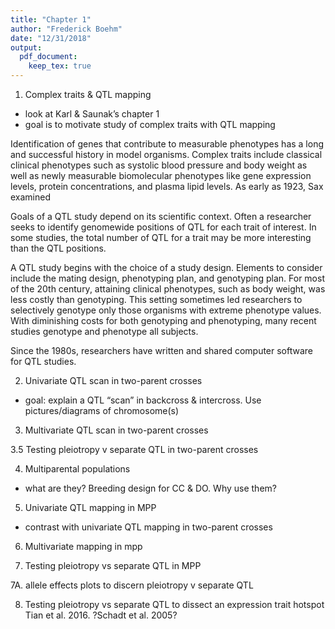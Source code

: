 ```yaml
---
title: "Chapter 1"
author: "Frederick Boehm"
date: "12/31/2018"
output: 
  pdf_document:
    keep_tex: true
---
```




1. Complex traits & QTL mapping 
  - look at Karl & Saunak's chapter 1 
  - goal is to motivate study of complex traits with QTL mapping

Identification of genes that contribute to measurable phenotypes has a long and successful history in model organisms. Complex traits include classical clinical phenotypes such as systolic blood pressure and body weight as well as newly measurable biomolecular phenotypes like gene expression levels, protein concentrations, and plasma lipid levels. As early as 1923, Sax examined 

Goals of a QTL study depend on its scientific context. Often a researcher seeks to identify genomewide positions of QTL for each trait of interest. In some studies, the total number of QTL for a trait may be more interesting than the QTL positions.

A QTL study begins with the choice of a study design. Elements to consider include the mating design, phenotyping plan, and genotyping plan. For most of the 20th century, attaining clinical phenotypes, such as body weight, was less costly than genotyping. This setting sometimes led researchers to selectively genotype only those organisms with extreme phenotype values. With diminishing costs for both genotyping and phenotyping, many recent studies genotype and phenotype all subjects.

Since the 1980s, researchers have written and shared computer software for QTL studies. 

2. Univariate QTL scan in two-parent crosses
  - goal: explain a QTL "scan" in backcross & intercross. Use pictures/diagrams of chromosome(s)





3. Multivariate QTL scan in two-parent crosses



3.5 Testing pleiotropy v separate QTL in two-parent crosses



4. Multiparental populations
  - what are they? Breeding design for CC & DO. Why use them?
  
  
5. Univariate QTL mapping in MPP
  - contrast with univariate QTL mapping in two-parent crosses
  
  
6. Multivariate mapping in mpp



7. Testing pleiotropy vs separate QTL in MPP



7A. allele effects plots to discern pleiotropy v separate QTL



8. Testing pleiotropy vs separate QTL to dissect an expression trait hotspot
  Tian et al. 2016. ?Schadt et al. 2005?
  
  